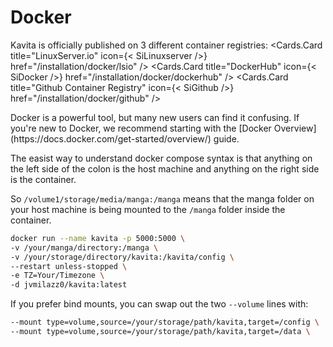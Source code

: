 

# Docker
Kavita is officially published on 3 different container registries:
<Cards>
  <Cards.Card
    title="LinuxServer.io"
    icon={< SiLinuxserver />}
    href="/installation/docker/lsio"
  />
    <Cards.Card
    title="DockerHub"
    icon={< SiDocker />}
    href="/installation/docker/dockerhub"
  />
    <Cards.Card
    title="Github Container Registry"
    icon={< SiGithub />}
    href="/installation/docker/github"
  />
</Cards>

<Callout type="info">
	Docker is a powerful tool, but many new users can find it confusing. If you're new to Docker, we recommend starting with the [Docker Overview](https://docs.docker.com/get-started/overview/) guide.
</Callout>

The easist way to understand docker compose syntax is that anything on the left side of the colon is the host machine and anything on the right side is the container.

So `/volume1/storage/media/manga:/manga` means that the manga folder on your host machine is being mounted to the `/manga` folder inside the container.

```bash
docker run --name kavita -p 5000:5000 \
-v /your/manga/directory:/manga \
-v /your/storage/directory/kavita:/kavita/config \
--restart unless-stopped \
-e TZ=Your/Timezone \
-d jvmilazz0/kavita:latest
```

If you prefer bind mounts, you can swap out the two `--volume` lines with:

```bash
--mount type=volume,source=/your/storage/path/kavita,target=/config \
--mount type=volume,source=/your/storage/path/kavita,target=/data \
